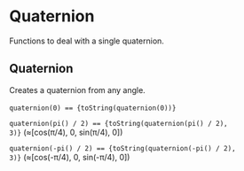 

<Meta title="Utils/Math/Quaternion" />

# Quaternion

Functions to deal with a single quaternion.

## Quaternion

Creates a quaternion from any angle.

<code>quaternion(0) == {toString(quaternion(0))}</code>&nbsp;

<code>quaternion(pi() / 2) == {toString(quaternion(pi() / 2), 3)}</code> (&asymp;[cos(&pi;/4), 0, sin(&pi;/4), 0])

<code>quaternion(-pi() / 2) == {toString(quaternion(-pi() / 2), 3)}</code> (&asymp;[cos(-&pi;/4), 0, sin(-&pi;/4), 0])
